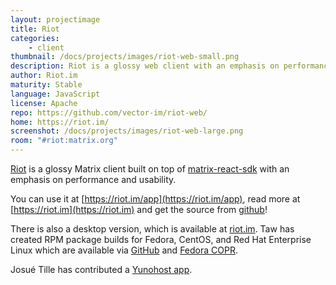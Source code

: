 ```yaml
---
layout: projectimage
title: Riot
categories: 
    - client
thumbnail: /docs/projects/images/riot-web-small.png
description: Riot is a glossy web client with an emphasis on performance and usability
author: Riot.im
maturity: Stable
language: JavaScript
license: Apache
repo: https://github.com/vector-im/riot-web/
home: https://riot.im/
screenshot: /docs/projects/images/riot-web-large.png
room: "#riot:matrix.org"
---
```


[Riot](https://riot.im) is a glossy Matrix client built on top of [matrix-react-sdk](https://matrix.org/docs/projects/sdk/matrix.org-react-sdk.html) with an emphasis on performance and usability.

You can use it at [https://riot.im/app](https://riot.im/app), read more at [https://riot.im](https://riot.im) and get the source from [github](https://github.com/vector-im/vector-web)!

There is also a desktop version, which is available at [riot.im](https://riot.im/desktop.html). Taw has created RPM package builds for Fedora, CentOS, and Red Hat Enterprise Linux which are available via [GitHub](https://github.com/taw00/riot-rpm/) and [Fedora COPR](https://copr.fedorainfracloud.org/coprs/taw/Riot/).

Josué Tille has contributed a [Yunohost app](https://github.com/Josue-T/riot_ynh).



